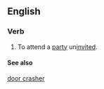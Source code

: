 ==English==

===Verb===
{{en-verb|gate crash|es}}

# To attend a [[party]] un[[invite]]d.

====See also====
[[door crasher]]